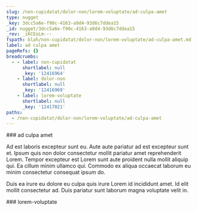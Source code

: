 ```yaml
---
slug: /non-cupidatat/dolor-non/lorem-voluptate/ad-culpa-amet
type: nugget
_key: 3dcc5a6e-f90c-4163-a9d4-93d6c7ddea15
_id: nugget/3dcc5a6e-f90c-4163-a9d4-93d6c7ddea15
_rev: _iKCEoLm---
fspath: blah/non-cupidatat/dolor-non/lorem-voluptate/ad-culpa-amet.md
label: ad culpa amet
pageRefs: {}
breadcrumbs:
  - - label: non-cupidatat
      shortlabel: null
      _key: '12416964'
    - label: dolor-non
      shortlabel: null
      _key: '12416969'
    - label: lorem-voluptate
      shortlabel: null
      _key: '12417021'
paths:
  - /non-cupidatat/dolor-non/lorem-voluptate/ad-culpa-amet
---
```


<NuggetArea>
<Nugget slug="/non-cupidatat/dolor-non/lorem-voluptate/ad-culpa-amet" type="nugget" _key="3dcc5a6e-f90c-4163-a9d4-93d6c7ddea15" _id="nugget/3dcc5a6e-f90c-4163-a9d4-93d6c7ddea15" _rev="_iKCEoLm---" fspath="blah/non-cupidatat/dolor-non/lorem-voluptate/ad-culpa-amet.md" label="ad culpa amet" paths="/non-cupidatat/dolor-non/lorem-voluptate/ad-culpa-amet">
<NuggetBody>
### ad culpa amet

Ad est laboris excepteur sunt eu. Aute aute pariatur ad est excepteur sunt et. Ipsum quis non dolor consectetur mollit pariatur amet reprehenderit Lorem. Tempor excepteur est Lorem sunt aute proident nulla mollit aliquip qui. Ea cillum minim ullamco qui. Commodo ex aliqua occaecat laborum eu minim consectetur consequat ipsum do.

Duis ea irure eu dolore eu culpa quis irure Lorem id incididunt amet. Id elit mollit consectetur ad. Duis pariatur sunt laborum magna voluptate velit in.

</NuggetBody>
<Breadcrumbs>
<Crumbs>
<Crumb _key="12416964" label="non-cupidatat" /><Crumb _key="12416969" label="dolor-non" /><Crumb _key="12417021" label="lorem-voluptate" />
</Crumbs>
</Breadcrumbs>
</Nugget>

<NuggetsInbound>
</NuggetsInbound>
<NuggetsOutbound>
</NuggetsOutbound>
</NuggetArea>
<PassagesInbound>
<Passage direction="inbound" type="passage" _key="12417021" _id="passage/12417021" _rev="_iKCEoLi--A" label="lorem-voluptate" passage="lorem-voluptate" fspath="blah/non-cupidatat/dolor-non/lorem-voluptate" paths="/non-cupidatat/dolor-non/lorem-voluptate" slug="/non-cupidatat/dolor-non/lorem-voluptate">
<NuggetBody>
### lorem-voluptate

</NuggetBody>
<Breadcrumbs>
<Crumbs>
<Crumb _key="12416964" label="non-cupidatat" /><Crumb _key="12416969" label="dolor-non" />
</Crumbs>
</Breadcrumbs>
</Passage>

</PassagesInbound>
<PassagesOutbound>
</PassagesOutbound>